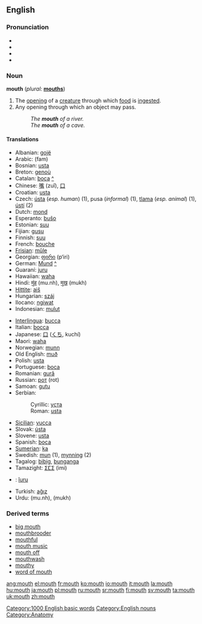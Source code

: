 ==English==

{{rank|boys|joy|green|681|mouth|generally|ago|easily}}

===Pronunciation===
*{{AHD|mouth}}
*{{IPA|/maʊθ/}}
*{{SAMPA|/maUT/}}
*{{audio|en-us-mouth.ogg|Audio (US)}}

===Noun===
{{wikipediapar|Mouth}}
'''mouth''' (''plural:'' '''[[mouths]]''')

# The [[opening]] of a [[creature]] through which [[food]] is [[ingest]]ed.
# Any opening through which an object may pass.  <!-- this needs improvement, somehow -->
#: ''The '''mouth''' of a river.''
#: ''The '''mouth''' of a cave.''

====Translations====
{{top}}
*Albanian: [[gojë]] {{f}}
*Arabic: {{ARchar|[[فم]]}} (fam)
*Bosnian: [[usta#Bosnian|usta]] {{n}} {{p}}
*Breton: [[genoù]] {{m}}
*Catalan: [[boca]] {{f}} [[:ca:boca|^]]
*Chinese: [[嘴]] (zuǐ), [[口]]
*Croatian: [[usta#Croatian|usta]] {{n}} {{p}}
*Czech: [[ústa]] {{p}} (''esp. human'') (1), pusa {{f}} (''informal'') (1), [[tlama]] {{f}} (''esp. animal'') (1), [[ústí]] {{n}} (2)
*Dutch: [[mond]] {{m}}
*Esperanto: [[buŝo]]
*Estonian: [[suu]]
*Fijian: [[gusu]]
*Finnish: [[suu]]
*French: [[bouche]] {{f}}
*[[Frisian]]: [[mûle]]
*Georgian: [[ფირი]] (p‘iri)
*German: [[Mund]] {{m}} [[:de:Mund|^]]
*Guaraní: [[juru]]
*Hawaiian: [[waha]]
*Hindi: [[मुंह]] (mu.nh), [[मुख]] (mukh)
*[[Hittite]]: [[aiš]] {{n}}
*Hungarian: [[száj]]
*Ilocano: [[ngiwat]]
*Indonesian: [[mulut]]
{{mid}}
*[[Interlingua]]: [[bucca]]
*Italian: [[bocca]] {{f}}
*Japanese: [[口]] ([[くち]], kuchí)
*Maori: [[waha]]
*Norwegian: [[munn]] {{m}}
*Old English: [[muð]] {{m}}
*Polish: [[usta]] {{p}}
*Portuguese: [[boca]] {{f}}
*Romanian: [[gură]] {{f}}
*Russian: [[рот]] (rot) {{m}}
*Samoan: [[gutu]]
*Serbian:
*:Cyrillic: [[уста#Serbian|уста]] {{n}} {{p}}
*:Roman: [[usta#Serbian|usta]] {{n}} {{p}}
*[[Sicilian]]: [[vucca]] {{f}}
*Slovak: [[ústa]]  {{p}}
*Slovene: [[usta]] {{n}} {{p}}
*Spanish: [[boca]] {{f}}
*[[Sumerian]]: [[ka#Sumerian|ka]]
*Swedish: [[mun]] (1), [[mynning]] (2)
*Tagalog: [[bibig]], [[bunganga]]
*Tamazight: [[ⵉⵎⵉ]] (imi) {{m}}
*{{tpn}}: [[îuru]]
*Turkish: [[ağız]]
*Urdu: {{URchar|[[منہ]]}} (mu.nh), {{URchar|[[مکھ]]}} (mukh)
{{bottom}}

===Derived terms===
*[[big mouth]]
*[[mouthbrooder]]
*[[mouthful]]
*[[mouth music]]
*[[mouth off]]
*[[mouthwash]]
*[[mouthy]]
*[[word of mouth]]

[[Category:1000 English basic words]]
[[Category:English nouns]]
[[Category:Anatomy]]

[[ang:mouth]]
[[el:mouth]]
[[fr:mouth]]
[[ko:mouth]]
[[io:mouth]]
[[it:mouth]]
[[la:mouth]]
[[hu:mouth]]
[[ja:mouth]]
[[pl:mouth]]
[[ru:mouth]]
[[sr:mouth]]
[[fi:mouth]]
[[sv:mouth]]
[[ta:mouth]]
[[uk:mouth]]
[[zh:mouth]]